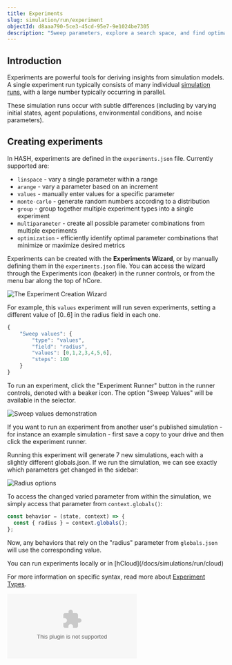 ```yaml
---
title: Experiments
slug: simulation/run/experiment
objectId: d8aaa790-5ce3-45cd-95e7-9e1024be7305
description: "Sweep parameters, explore a search space, and find optimal configurations"
---
```


## Introduction

Experiments are powerful tools for deriving insights from simulation models. A single experiment run typically consists of many individual [simulation runs](/docs/simulations/run/simulation), with a large number typically occurring in parallel.

These simulation runs occur with subtle differences (including by varying initial states, agent populations, environmental conditions, and noise parameters).

## Creating experiments

In HASH, experiments are defined in the `experiments.json` file. Currently supported are:

- `linspace` - vary a single parameter within a range
- `arange` - vary a parameter based on an increment
- `values` - manually enter values for a specific parameter
- `monte-carlo` - generate random numbers according to a distribution
- `group` - group together multiple experiment types into a single experiment
- `multiparameter` - create all possible parameter combinations from multiple experiments
- `optimization` - efficiently identify optimal parameter combinations that minimize or maximize desired metrics

Experiments can be created with the **Experiments Wizard**, or by manually defining them in the `experiments.json` file. You can access the wizard through the Experiments icon \(beaker\) in the runner controls, or from the menu bar along the top of hCore.

![The Experiment Creation Wizard](https://cdn-us1.hash.ai/site/docs/image%20%2838%29.png)

For example, this `values` experiment will run seven experiments, setting a different value of \[0..6\] in the radius field in each one.

<Tabs>
<Tab title="experiments.json" >

```javascript
{
    "Sweep values": {
        "type": "values",
        "field": "radius",
        "values": [0,1,2,3,4,5,6],
        "steps": 100
    }
}
```

</Tab >
</Tabs>

To run an experiment, click the "Experiment Runner" button in the runner controls, denoted with a beaker icon. The option "Sweep Values" will be available in the selector.

![Sweep values demonstration](https://cdn-us1.hash.ai/site/docs/image%20%2816%29.png)

<Hint style="success">
  If you want to run an experiment from another user's published simulation -
  for instance an example simulation - first save a copy to your drive and then
  click the experiment runner.
</Hint>

Running this experiment will generate 7 new simulations, each with a slightly different globals.json. If we run the simulation, we can see exactly which parameters get changed in the sidebar:

![Radius options](https://cdn-us1.hash.ai/site/docs/image%20%2817%29.png)

To access the changed varied parameter from within the simulation, we simply access that parameter from `context.globals()`:

```javascript
const behavior = (state, context) => {
  const { radius } = context.globals();
};
```

Now, any behaviors that rely on the "radius" parameter from `globals.json` will use the corresponding value.

<Hint style="info">
  You can run experiments locally or in
  [hCloud](/docs/simulations/run/cloud)
</Hint>

For more information on specific syntax, read more about [Experiment Types](/docs/simulations/run/experiment/experiment-types).

<Embed type="youtube" url="https://youtu.be/tLcrXQxN70c" />
